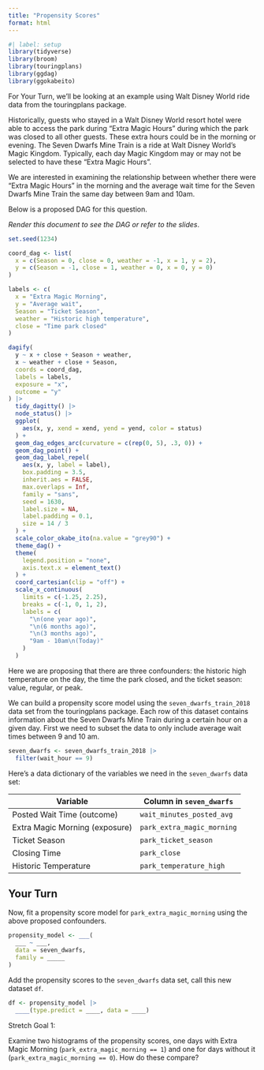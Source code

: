 ```yaml
---
title: "Propensity Scores"
format: html
---
```


```r
#| label: setup
library(tidyverse)
library(broom)
library(touringplans)
library(ggdag)
library(ggokabeito)
```

For Your Turn, we'll be looking at an example using Walt Disney World ride data from the touringplans package.

Historically, guests who stayed in a Walt Disney World resort hotel were able to access the park during "Extra Magic Hours" during which the park was closed to all other guests.
These extra hours could be in the morning or evening.
The Seven Dwarfs Mine Train is a ride at Walt Disney World's Magic Kingdom. Typically, each day Magic Kingdom may or may not be selected to have these "Extra Magic Hours".

We are interested in examining the relationship between whether there were "Extra Magic Hours" in the morning and the average wait time for the Seven Dwarfs Mine Train the same day between 9am and 10am.

Below is a proposed DAG for this question.

*Render this document to see the DAG or refer to the slides*.

```r
set.seed(1234)

coord_dag <- list(
  x = c(Season = 0, close = 0, weather = -1, x = 1, y = 2),
  y = c(Season = -1, close = 1, weather = 0, x = 0, y = 0)
)

labels <- c(
  x = "Extra Magic Morning",
  y = "Average wait",
  Season = "Ticket Season",
  weather = "Historic high temperature",
  close = "Time park closed"
)

dagify(
  y ~ x + close + Season + weather,
  x ~ weather + close + Season,
  coords = coord_dag,
  labels = labels,
  exposure = "x",
  outcome = "y"
) |>
  tidy_dagitty() |>
  node_status() |>
  ggplot(
    aes(x, y, xend = xend, yend = yend, color = status)
  ) +
  geom_dag_edges_arc(curvature = c(rep(0, 5), .3, 0)) +
  geom_dag_point() +
  geom_dag_label_repel(
    aes(x, y, label = label),
    box.padding = 3.5, 
    inherit.aes = FALSE,
    max.overlaps = Inf, 
    family = "sans",
    seed = 1630,
    label.size = NA, 
    label.padding = 0.1,
    size = 14 / 3
  ) +
  scale_color_okabe_ito(na.value = "grey90") +
  theme_dag() +
  theme(
    legend.position = "none",
    axis.text.x = element_text()
  ) +
  coord_cartesian(clip = "off") +
  scale_x_continuous(
    limits = c(-1.25, 2.25),
    breaks = c(-1, 0, 1, 2),
    labels = c(
      "\n(one year ago)",
      "\n(6 months ago)",
      "\n(3 months ago)",
      "9am - 10am\n(Today)"
    )
  )
```

Here we are proposing that there are three confounders: the historic high temperature on the day, the time the park closed, and the ticket season: value, regular, or peak.

We can build a propensity score model using the `seven_dwarfs_train_2018` data set from the touringplans package.
Each row of this dataset contains information about the Seven Dwarfs Mine Train during a certain hour on a given day.
First we need to subset the data to only include average wait times between 9 and 10 am.

```r
seven_dwarfs <- seven_dwarfs_train_2018 |>
  filter(wait_hour == 9)
```

Here's a data dictionary of the variables we need in the `seven_dwarfs` data set:

| Variable                       | Column in `seven_dwarfs` |
|--------------------------------|--------------------------|
| Posted Wait Time (outcome)     | `wait_minutes_posted_avg`|
| Extra Magic Morning (exposure) | `park_extra_magic_morning`    |
| Ticket Season                  | `park_ticket_season`      |
| Closing Time                   | `park_close`                  |
| Historic Temperature           | `park_temperature_high`        |

## Your Turn

Now, fit a propensity score model for `park_extra_magic_morning` using the above proposed confounders.

```r
propensity_model <- ___(
  ___ ~ ___,
  data = seven_dwarfs,
  family = _____
)
```

Add the propensity scores to the `seven_dwarfs` data set, call this new dataset `df`.

```r
df <- propensity_model |>
  ____(type.predict = ____, data = ____)
```

Stretch Goal 1:

Examine two histograms of the propensity scores, one days with Extra Magic Morning (`park_extra_magic_morning == 1`) and one for days without it (`park_extra_magic_morning == 0`).
How do these compare?

```r

```

